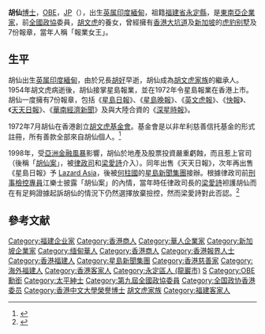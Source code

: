{{Infobox Person
|name          = 胡仙
|image         = 19691105胡仙.jpg
|birth_date    = 1932
|birth_place   = {{flag|British India}}緬甸
|occupation    = 企業家
}}
'''胡仙'''[[博士|博士]]，[[OBE|OBE]]，[[太平紳士|JP]]（{{lang-en|Sally Aw Sian}}）{{BD|1932年||}}，出生[[英属緬甸|英属印度緬甸]]，祖籍[[福建省|福建省]][[永定縣|永定縣]]，是[[東南亞|東南亞]][[企業家|企業家]]，前[[全國政協|全國政協]]委員，[[胡文虎|胡文虎]]的養女，曾經擁有[[香港|香港]][[大坑道|大坑道]]及[[新加坡|新加坡]]的[[虎豹别墅_(新加坡)|虎豹别墅]]及7份報章，當年人稱「報業女王」。

==生平==
胡仙出生[[英属緬甸|英属印度緬甸]]，由於兄長[[胡好|胡好]]早逝，胡仙成為[[胡文虎家族|胡文虎家族]]的繼承人。1954年胡文虎病逝後，胡仙接掌星島報業，並在1972年令星島報業在香港上市。胡仙一度擁有7份報章，包括《[[星島日報|星島日報]]》、《[[星島晚報|星島晚報]]》、《[[英文虎報|英文虎報]]》、《[[快報_(香港)|快報]]》、《[[天天日報|天天日報]]》、《[[華南經濟新聞|華南經濟新聞]]》及與大陸合資的《[[深星時報|深星時報]]》。

1972年7月胡仙在香港創立[[胡文虎基金會|胡文虎基金會]]。基金會是以非牟利慈善信托基金的形式註冊，所有善款全部來自胡仙個人。<ref name="胡文虎基金會">{{Cite web |url=http://www.abhfoundation.org/chinese/index.html |title=胡文虎基金會 |access-date=2011-01-24 |archive-date=2009-05-30 |archive-url=https://web.archive.org/web/20090530185713/http://www.abhfoundation.org/chinese/index.html |dead-url=no }}</ref>

1998年，受[[亞洲金融風暴|亞洲金融風暴]]影響，胡仙於地產及股票投資嚴重虧蝕，而且惹上官司（後稱「[[胡仙案|胡仙案]]」，被[[律政司|律政司]]和[[梁愛詩|梁愛詩]]介入）。同年出售《天天日報》，次年再出售《星島日報》予 [[Lazard_Asia|Lazard Asia]]，後被[[何柱國_(商人)|何柱國]]的[[星島新聞集團|星島新聞集團]]接辦。根據律政司前[[刑事檢控專員_(香港)|刑事檢控專員]]江樂士披露「胡仙案」的內情，當年時任律政司長的[[梁愛詩|梁愛詩]]袒護胡仙而在有足夠證據起訴胡仙的情況下仍然選擇放棄撿控，然而梁愛詩對此否認。<ref>{{cite news|title=江樂士爆料證梁愛詩放生胡仙|url=https://hk.news.appledaily.com/local/daily/article/20131118/18512689|publisher=[[香港蘋果日報|香港蘋果日報]]|date=2013-11-18|accessdate=2018-01-08|archive-date=2019-05-21|archive-url=https://web.archive.org/web/20190521032859/https://hk.news.appledaily.com/local/daily/article/20131118/18512689|dead-url=no}}</ref>

==參考文献==
{{reflist}}

{{DEFAULTSORT:H}}
[[Category:福建企业家|Category:福建企业家]]
[[Category:香港商人|Category:香港商人]]
[[Category:華人企業家|Category:華人企業家]]
[[Category:新加坡企業家|Category:新加坡企業家]]
[[Category:缅甸華人|Category:缅甸華人]]
[[Category:香港商人|Category:香港商人]]
[[Category:香港報界人士|Category:香港報界人士]]
[[Category:香港福建人|Category:香港福建人]]
[[Category:星島新聞集團|Category:星島新聞集團]]
[[Category:香港慈善家|Category:香港慈善家]]
[[Category:海外福建人|Category:海外福建人]]
[[Category:香港客家人|Category:香港客家人]]
[[Category:永定區人_(龍巖市)|Category:永定區人 (龍巖市)]]
[[Category:胡姓|S]]
[[Category:OBE勳銜|Category:OBE勳銜]]
[[Category:太平紳士|Category:太平紳士]]
[[Category:第九屆全國政協委員|Category:第九屆全國政協委員]]
[[Category:全国政协香港委员|Category:全国政协香港委员]]
[[Category:香港中文大學榮譽博士|Category:香港中文大學榮譽博士]]
[[Category:胡文虎家族|]]
[[Category:福建客家人|Category:福建客家人]]